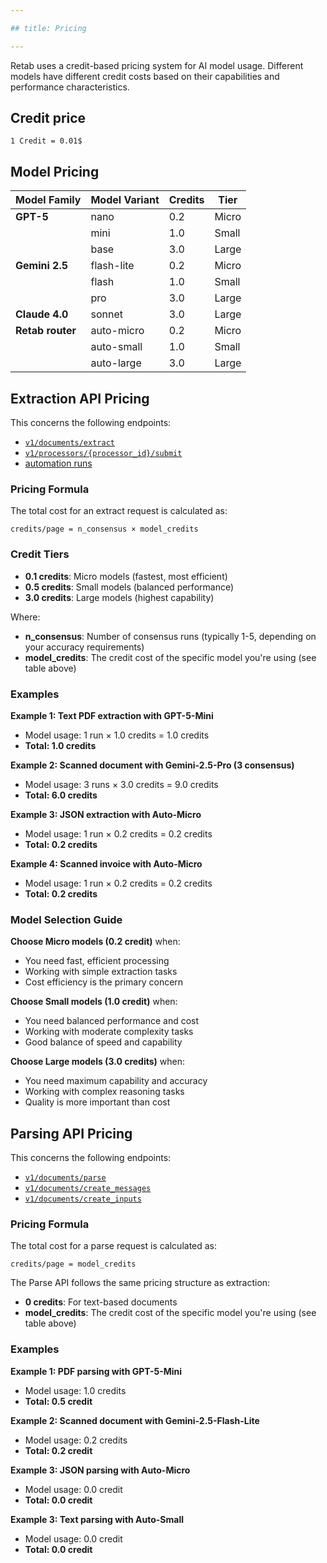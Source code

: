 ```yaml
---

## title: Pricing

---
```


Retab uses a credit-based pricing system for AI model usage. Different models have different credit costs based on their capabilities and performance characteristics.

## Credit price

`1 Credit = 0.01$`

## Model Pricing

| Model Family | Model Variant | Credits | Tier |
|--------------|---------------|---------|------|
| **GPT-5** | nano | 0.2 | Micro |
| | mini | 1.0 | Small |
| | base | 3.0 | Large |
| **Gemini 2.5** | flash-lite | 0.2 | Micro |
| | flash | 1.0 | Small |
| | pro | 3.0 | Large |
| **Claude 4.0** | sonnet | 3.0 | Large |
| **Retab router** | auto-micro | 0.2 | Micro |
| | auto-small | 1.0 | Small |
| | auto-large | 3.0 | Large |


## Extraction API Pricing

This concerns the following endpoints:

- [`v1/documents/extract`](https://docs.retab.com/api-reference/documents/extract)
- [`v1/processors/{processor_id}/submit`](https://docs.retab.com/api-reference/processors/submit)
- [automation runs](https://docs.retab.com/core-concepts/automations)

### Pricing Formula

The total cost for an extract request is calculated as:

```
credits/page = n_consensus × model_credits
```

### Credit Tiers

- **0.1 credits**: Micro models (fastest, most efficient)
- **0.5 credits**: Small models (balanced performance)
- **3.0 credits**: Large models (highest capability)

Where:
- **n_consensus**: Number of consensus runs (typically 1-5, depending on your accuracy requirements)
- **model_credits**: The credit cost of the specific model you're using (see table above)


### Examples

**Example 1: Text PDF extraction with GPT-5-Mini**
- Model usage: 1 run × 1.0 credits = 1.0 credits
- **Total: 1.0 credits**

**Example 2: Scanned document with Gemini-2.5-Pro (3 consensus)**
- Model usage: 3 runs × 3.0 credits = 9.0 credits
- **Total: 6.0 credits**

**Example 3: JSON extraction with Auto-Micro**
- Model usage: 1 run × 0.2 credits = 0.2 credits  
- **Total: 0.2 credits**

**Example 4: Scanned invoice with Auto-Micro**
- Model usage: 1 run × 0.2 credits = 0.2 credits
- **Total: 0.2 credits**

### Model Selection Guide

**Choose Micro models (0.2 credit)** when:
- You need fast, efficient processing
- Working with simple extraction tasks
- Cost efficiency is the primary concern

**Choose Small models (1.0 credit)** when:
- You need balanced performance and cost
- Working with moderate complexity tasks
- Good balance of speed and capability

**Choose Large models (3.0 credits)** when:
- You need maximum capability and accuracy
- Working with complex reasoning tasks
- Quality is more important than cost


## Parsing API Pricing

This concerns the following endpoints:

- [`v1/documents/parse`](https://docs.retab.com/api-reference/documents/parse)
- [`v1/documents/create_messages`](https://docs.retab.com/api-reference/documents/create_messages)
- [`v1/documents/create_inputs`](https://docs.retab.com/api-reference/documents/create_inputs)

### Pricing Formula

The total cost for a parse request is calculated as:

```
credits/page = model_credits
```

The Parse API follows the same pricing structure as extraction:
- **0 credits**: For text-based documents
- **model_credits**: The credit cost of the specific model you're using (see table above)

### Examples

**Example 1: PDF parsing with GPT-5-Mini**
- Model usage: 1.0 credits
- **Total: 0.5 credit**

**Example 2: Scanned document with Gemini-2.5-Flash-Lite**
- Model usage: 0.2 credits
- **Total: 0.2 credit**

**Example 3: JSON parsing with Auto-Micro**
- Model usage: 0.0 credit
- **Total: 0.0 credit**

**Example 3: Text parsing with Auto-Small**
- Model usage: 0.0 credit
- **Total: 0.0 credit**
